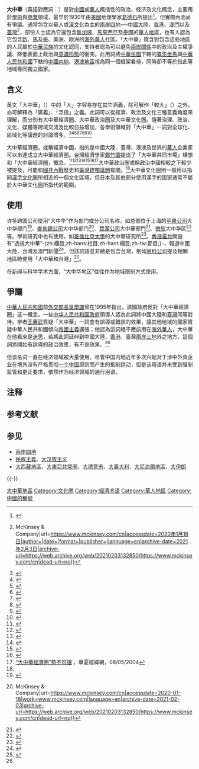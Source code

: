 {{Expert|time=2020-02-21T21:11:40+00:00}}
{{中國的稱謂}}
 
'''大中華'''（英語對應詞：{{lang|en|Greater China}}）是對[[中國|中國]]或[[華人|華人]]概括性的政治、经济及文化概念，主要用於[[學術|學術]]與[[商業|商業]]領域，最早於1930年由[[美國|美國]]地理學家[[葛德石|葛德石]]所提出<ref name="Harding">{{cite journal |first = Harry |last = Harding |title = The Concept of 'Greater China': Themes, Variations and Reservations |journal = The China Quarterly |issue = 136, Special Issue: Greater China |pages = 660 |date = Dec 1993}}</ref>，但實際內涵尚有爭議。通常包含以華人或[[漢文化|漢文化]]為主的[[兩岸四地|兩岸四地]]──[[中國大陸|中國大陸]]、[[香港|香港]]、[[澳門|澳門]]以及[[臺灣|臺灣]]<ref>{{Cite web|title=Greater China {{!}} McKinsey & Company|url=https://www.mckinsey.com/cn|accessdate=2020年1月18日|author=|date=|format=|publisher=|language=en|archive-date=2021年2月3日|archive-url=https://web.archive.org/web/20210203132850/https://www.mckinsey.com/cn|dead-url=no}}</ref>，部份人士認為它還包含[[新加坡|新加坡]]、[[馬來西亞|馬來西亞]]及[[泰國|泰國]]的[[華人地區|華人地區]]，也有人認為它包含[[新加坡|新]]、[[馬來西亞|馬]]及[[泰國|泰]]、美洲、歐洲的[[海外華人|海外華人]]社區。「大中華」隱含對包含這些地區的人民屬於[[中華民族|中華民族]]的文化認同，支持者認為可以避免[[兩岸關係|兩岸關係]]中的政治及主權爭議、降低表面上政治與[[意識形態|意識形態]]的衝突。此用詞將[[中華民國|中華民國]]下轄的[[臺澎金馬|臺澎金馬]]與[[中華人民共和國|中華人民共和國]]下轄的[[中國内地|中國内地]]、[[港澳地區|港澳地區]]視為同一個框架看待，同時卻不等於指此等地域等同獨立國家。

== 含义 ==
英文「大中華」（{{lang|en|Greater China}}）中的「大」字容易存在其它涵義，除可解作「較大」（{{lang|en|Greater}}）之外，亦可解釋為「廣義」、「泛指」之義。此詞可以從經濟、政治及文化三種意義角度來理解，而分別有大中華經濟圈、大中華政治圈及大中華文化圈。隨著治理、政治、文化、媒體等跨域交流及比較日益增加，各學術領域對「大中華」一詞對全球化、區域化等議題的討論增多。<ref>{{Cite book |publisher = Rowman & Littlefield |isbn = 9780739135341 |last1 = Guo |first1 = Sujian |last2 = Guo |first2 = Baogang |title = Greater China in an Era of Globalization |date = 2010}}</ref><ref>{{Cite journal |doi = 10.1016/j.tele.2005.12.001 |issn = 0736-5853 |volume = 24 |issue = 1 |pages = 30-40 |last = Yang |first = Kenneth C.C. |title = A comparative study of Internet regulatory policies in the Greater China Region: Emerging regulatory models and issues in China, Hong-Kong SAR, and Taiwan |journal = Telematics and Informatics |accessdate = 2012-11-07 |date = 2007-02 |url = http://www.sciencedirect.com/science/article/pii/S073658530500064X}}</ref><ref>{{Cite book |publisher = Indiana University Press |isbn = 0253220262 |editors = Ying Zhu (ed.) |last1 = Berry |first1 = Christopher |last2 = Chan |first2 = Joseph Man |title = TV China |chapter = Toward TV Regionalization in Greater China and Beyond. TV China: Institutions, Programming, and Audiences in Greater China and the Chinese Diaspora |date = 2009-01-28}}</ref><ref>{{Cite book|edition = First Edition |publisher = Palgrave Macmillan|isbn = 1403965781|pages = 205-236 |editors = Francoise Mengin (ed.)|last = Sum |first = Ngai-Ling|title = Cyber China: Reshaping National Identities in the Age of Information |chapter = Cyber-Capitalism and the Remaking of Greater China |location = Basingstoke|date = 2004-11-27}}</ref><ref>{{Cite book|edition = 1|publisher = Palgrave |isbn = 1403965781|editors = Francoise Mengin (ed.)|last = Mengin |first = Francoise |title = Cyber China: Reshaping National Identities in the Age of Information |chapter = The Changing Role of the State in Greater China in the Age of Information |location = New York|date = 2004-11-27}}</ref><ref>{{Cite journal|volume = 8|issue = 4|pages = 81–102|last = Lee|first = C.C. |title = Rethinking political economy: Implications for media and democracy in Greater China|journal = JAVNOST-LJUBLJANA-|date = 2001}}</ref><ref>{{Cite web|last = William A. Callahan|title = Nationalism, Civilization and Transnational Relations: the discourse of Greater China |accessdate = 2007-12-14|url = http://www.informaworld.com/smpp/content~content=a713726334~db=all~order=page}}</ref><ref>{{Cite book| publisher = Palgrave Macmillan|isbn = 1403965781|pages = 71-90|editors = Francoise Mengin (ed.)|last = Hughes|first = Christopher|title = Cyber China: Reshaping National Identities in the Age of Information|chapter = Controlling the Internet Architecture Within Greater China |location = Basingstoke|date = 2004-11-24}}</ref>

大中華經濟圈，或稱經濟中國，指的是中國大陸、臺灣、港澳及世界的[[華人|華人]]企業家可以串連成立大中華經濟圈。台灣經濟學家[[鄭竹園|鄭竹園]]提出了「大中華共同市場」構想和「大中華經濟圈」概念。<ref name="He2001">{{cite book|author=Henry Yuhuai He|title=中华人民共和国政治文化用语大典|url=http://books.google.com/books?id=O6ac30QVU-4C&pg=PA48|accessdate=1 December 2012|year=2001|publisher=M.E. Sharpe|isbn=978-0-7656-0569-6|pages=48–}}</ref><ref name="中國大陸研究">{{cite book |title=中國大陸研究 |url=http://books.google.com/books?id=4zE2AQAAIAAJ |accessdate=23 January 2013 |year=1999 |publisher=國立政治大學國際關係研究中心 |archive-date=2014-09-22 |archive-url=https://web.archive.org/web/20140922143726/http://books.google.com/books?id=4zE2AQAAIAAJ |dead-url=no }}</ref><ref name="鐘啟賓2007">{{cite book|author=鐘啟賓|title=搞懂規則,賺遍大陸: WTO下的兩岸經貿|url=http://books.google.com/books?id=K6bh7J8vxK0C&pg=PA246|accessdate=23 January 2013|year=2007|publisher=秀威資訊科技股份有限公司|isbn=978-986-6909-97-9|pages=246|archive-date=2014-09-25|archive-url=https://web.archive.org/web/20140925211055/http://books.google.com/books?id=K6bh7J8vxK0C&pg=PA246|dead-url=no}}</ref><ref name="中華戰畧學刊">{{cite book|title=中華戰畧學刊|url=http://books.google.com/books?id=XnhMAQAAIAAJ|accessdate=23 January 2013|year=2002|publisher=中華戰畧學會|archive-date=2014-09-30|archive-url=https://web.archive.org/web/20140930092230/http://books.google.com/books?id=XnhMAQAAIAAJ|dead-url=no}}</ref><ref name="財團法人海峡交流基金會年報">{{cite book|title=財團法人海峡交流基金會年報|url=http://books.google.com/books?id=1HU3AQAAIAAJ|accessdate=23 January 2013|year=1997|publisher=財團法人海峡交流基金會|archive-date=2014-09-25|archive-url=https://web.archive.org/web/20140925205020/http://books.google.com/books?id=1HU3AQAAIAAJ|dead-url=no}}</ref><ref name="鄭竹園">{{Cite web |url=http://ccheng.iweb.bsu.edu/Cheng20080629.pdf |title=Major Contributions (in Chinese) |access-date=2012-12-02 |archive-date=2016-03-04 |archive-url=https://web.archive.org/web/20160304125310/http://ccheng.iweb.bsu.edu/Cheng20080629.pdf |dead-url=yes }}</ref><ref>[http://big5.huaxia.com/la/jwgc/00228941.html  “大中華經濟圈”勢不可擋 ] {{Wayback|url=http://big5.huaxia.com/la/jwgc/00228941.html |date=20210222201415 }}，華夏經緯網，08/05/2004</ref>大中華政治圈或稱政治中國相較之下較少被提及，可能和[[國共內戰|國共內戰]]歷史和[[臺灣統獨議題|臺灣統獨議題]]有關。<ref name="He2001"/>大中華文化圈則一般用以指同[[漢字文化圈|漢字文化圈]]所相近的一個文化區域，但日本及其他部分使用漢字的國家通常不屬於大中華文化圈所指代的範圍。

== 使用 ==
许多跨国公司使用“大中华”作为部门或分公司名称，如总部位于上海的[[苹果公司|苹果公司]]大中华部门<ref>{{Cite news|url=https://www.apple.com/newsroom/2017/07/isabel-ge-mahe-named-apple-managing-director-of-greater-china/|title=Isabel Ge Mahe named Apple’s managing director of Greater China|author=|date=|work=|accessdate=2019-03-23|archive-date=2021-02-03|archive-url=https://web.archive.org/web/20210203133010/https://www.apple.com/newsroom/2017/07/isabel-ge-mahe-named-apple-managing-director-of-greater-china/|dead-url=no}}</ref>、[[麥肯錫公司|麥肯錫公司]]大中华部门<ref>{{Cite web|title=Greater China {{!}} McKinsey & Company|url=https://www.mckinsey.com/cn|accessdate=2020-01-18|work=www.mckinsey.com|language=en|archive-date=2021-02-03|archive-url=https://web.archive.org/web/20210203132850/https://www.mckinsey.com/cn|dead-url=no}}</ref>、[[寶潔公司|寶潔公司]]大中華部門<ref>{{Cite web|title=P&G in Greater China|url=https://www.pgcareers.com/location-greaterchina|accessdate=2020-01-18|work=www.pgcareers.com|language=en|archive-date=2020-10-27|archive-url=https://web.archive.org/web/20201027003927/https://www.pgcareers.com/location-greaterchina|dead-url=no}}</ref>、[[微软|微软]]大中华区<ref>{{cite web| title=柯睿杰接掌微软大中华区| url=https://news.microsoft.com/zh-cn/%E6%9F%AF%E7%9D%BF%E6%9D%B0%E6%8E%A5%E6%8E%8C%E5%BE%AE%E8%BD%AF%E5%A4%A7%E4%B8%AD%E5%8D%8E%E5%8C%BA/| date=2016-07-04| author=Jiao, Tingting| website=微軟新聞中心| access-date=2020-09-22| archive-date=2021-02-03| archive-url=https://web.archive.org/web/20210203132944/https://news.microsoft.com/zh-cn/%E6%9F%AF%E7%9D%BF%E6%9D%B0%E6%8E%A5%E6%8E%8C%E5%BE%AE%E8%BD%AF%E5%A4%A7%E4%B8%AD%E5%8D%8E%E5%8C%BA/| dead-url=no}}</ref>等。學術研究中也有使用，如[[哥倫比亞大學|哥倫比亞大學]]的大中華研究所<ref>{{Cite web|title=Greater China|url=http://weai.columbia.edu/research/regions/china-region/|accessdate=2020-01-18|work=weai.columbia.edu|archive-date=2020-08-07|archive-url=https://web.archive.org/web/20200807185712/http://weai.columbia.edu/research/regions/china-region/|dead-url=yes}}</ref>。[[香港電台|香港電台]]開設有“透視大中華”-{zh:欄目;zh-hans:栏目;zh-hant:欄目;zh-tw:節目;}-，報道中國大陸、台灣及澳門新聞<ref>{{cite web |title=透視大中華 |url=https://podcast.rthk.hk/podcast/item.php?pid=907&lang=zh-CN |website=香港電台 |accessdate=2020-07-11 |archive-date=2021-02-22 |archive-url=https://web.archive.org/web/20210222201503/https://podcast.rthk.hk/podcast/item.php?pid=907&lang=zh-CN |dead-url=no }}</ref>。但該詞語並非總是包含台灣，例如[[思科公司|思科公司]]提及相關地區時使用「大中華和台灣」<ref>{{cite web |title=The Rundown: Pegatron’s Tesla Ambitions, Tech Sector Bonuses, and Cisco’s New Software Center |url=https://topics.amcham.com.tw/2021/01/january-rundowns-business-w2/ |website=topics.amcham.com.tw |publisher=Taiwan Topics |access-date=18 January 2021 |quote=U.S. tech giant Cisco’s Managing Director for Greater China and Taiwan George Chen announced on January 13 that the company is set to open its first software center in the Asia-Pacific in Linkou after the Lunar New Year holiday. |language=en |archive-date=2021-02-22 |archive-url=https://web.archive.org/web/20210222201442/https://topics.amcham.com.tw/2021/01/january-rundowns-business-w2/ |dead-url=no }}</ref>。

在新闻与科学学术方面，“大中华地区”往往作为地域限制方式使用。

== 爭議 ==
[[中華人民共和國|中華人民共和國]]前[[外交部長|外交部長]][[吳學謙|吳學謙]]曾在1995年指出，該國政府反對「大中華經濟圈」这一概念，一些[[中华人民共和国政府|中华人民共和国政府]]領導人認為此詞將中國大陸和[[臺灣|臺灣]]同等對待。学者[[王赓武|王赓武]]質疑「大中華」一詞會有誤導或錯誤的效果，讓其他地域的國家質疑中華人民共和國傾向[[帝國主義|帝國主義]]擴張；他認為這詞絕不應該用在[[海外華人|海外華人]]，大中華在他看來是[[迷思|迷思]]，若將此詞延伸到中國大陸、[[香港|香港]]、臺灣[[兩岸三地|兩岸三地]]外之地方，這個詞將開始有誤導的政治效應，有不良效果。<ref name="He2001"/>

但该名词一直在经济领域被大量使用。尽管中国内地近年多次兴起对于涉中外资企业在境外没有严格贯彻[[一个中国|一个中国]]原则而产生的抵制运动，但是该用语并未受到强制监管和更正要求，依然作为经济领域的通行用语。

==注释==
{{NoteFoot}}

== 参考文献 ==
{{Reflist|30em}}

== 参见 ==
{{Portal|中国}}
* [[兩岸四地|兩岸四地]]
* [[民族主義|民族主義]]、[[大汉族主义|大汉族主义]]
* [[大西藏地區|大西藏地區]]、[[大東亞共榮圈|大東亞共榮圈]]、[[大德意志|大德意志]]、[[大義大利|大義大利]]、[[大尼泊爾地區|大尼泊爾地區]]、[[大伊朗|大伊朗]]

{{-}}
{{華人}}
{{民族統一主義}}
{{Pan-nationalist concepts}}

[[Category:大中華地區|]]
[[Category:文化圈|Category:文化圈]]
[[Category:經濟术语|Category:經濟术语]]
[[Category:華人地區|Category:華人地區]]
[[Category:中國的稱號|Category:中國的稱號]]